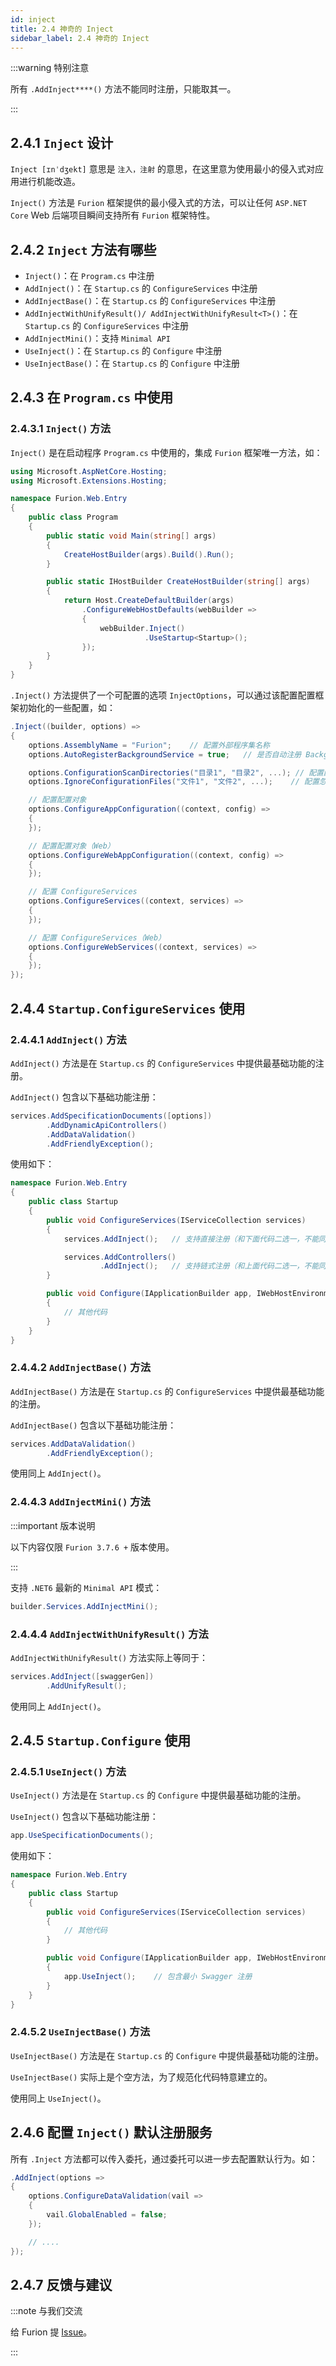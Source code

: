 ```yaml
---
id: inject
title: 2.4 神奇的 Inject
sidebar_label: 2.4 神奇的 Inject
---
```



:::warning 特别注意

所有 `.AddInject****()` 方法不能同时注册，只能取其一。

:::

## 2.4.1 `Inject` 设计

`Inject [ɪnˈdʒekt]` 意思是 `注入，注射` 的意思，在这里意为使用最小的侵入式对应用进行机能改造。

`Inject()` 方法是 `Furion` 框架提供的最小侵入式的方法，可以让任何 `ASP.NET Core` Web 后端项目瞬间支持所有 `Furion` 框架特性。

## 2.4.2 `Inject` 方法有哪些

- `Inject()`：在 `Program.cs` 中注册
- `AddInject()`：在 `Startup.cs` 的 `ConfigureServices` 中注册
- `AddInjectBase()`：在 `Startup.cs` 的 `ConfigureServices` 中注册
- `AddInjectWithUnifyResult()/ AddInjectWithUnifyResult<T>()`：在 `Startup.cs` 的 `ConfigureServices` 中注册
- `AddInjectMini()`：支持 `Minimal API`
- `UseInject()`：在 `Startup.cs` 的 `Configure` 中注册
- `UseInjectBase()`：在 `Startup.cs` 的 `Configure` 中注册

## 2.4.3 在 `Program.cs` 中使用

### 2.4.3.1 `Inject()` 方法

`Inject()` 是在启动程序 `Program.cs` 中使用的，集成 `Furion` 框架唯一方法，如：

```cs showLineNumbers  {6,18} title="Furion.Web.Entry\Program.cs"
using Microsoft.AspNetCore.Hosting;
using Microsoft.Extensions.Hosting;

namespace Furion.Web.Entry
{
    public class Program
    {
        public static void Main(string[] args)
        {
            CreateHostBuilder(args).Build().Run();
        }

        public static IHostBuilder CreateHostBuilder(string[] args)
        {
            return Host.CreateDefaultBuilder(args)
                .ConfigureWebHostDefaults(webBuilder =>
                {
                    webBuilder.Inject()
                              .UseStartup<Startup>();
                });
        }
    }
}
```

`.Inject()` 方法提供了一个可配置的选项 `InjectOptions`，可以通过该配置配置框架初始化的一些配置，如：

```cs showLineNumbers {1}
.Inject((builder, options) =>
{
    options.AssemblyName = "Furion";    // 配置外部程序集名称
    options.AutoRegisterBackgroundService = true;   // 是否自动注册 BackgroundService

    options.ConfigurationScanDirectories("目录1", "目录2", ...); // 配置配置文件扫描目录
    options.IgnoreConfigurationFiles("文件1", "文件2", ...);    // 配置忽略配置文件

    // 配置配置对象
    options.ConfigureAppConfiguration((context, config) =>
    {
    });

    // 配置配置对象（Web）
    options.ConfigureWebAppConfiguration((context, config) =>
    {
    });

    // 配置 ConfigureServices
    options.ConfigureServices((context, services) =>
    {
    });

    // 配置 ConfigureServices（Web）
    options.ConfigureWebServices((context, services) =>
    {
    });
});
```

## 2.4.4 `Startup.ConfigureServices` 使用

### 2.4.4.1 `AddInject()` 方法

`AddInject()` 方法是在 `Startup.cs` 的 `ConfigureServices` 中提供最基础功能的注册。

`AddInject()` 包含以下基础功能注册：

```cs showLineNumbers
services.AddSpecificationDocuments([options])
        .AddDynamicApiControllers()
        .AddDataValidation()
        .AddFriendlyException();
```

使用如下：

```cs showLineNumbers  {3,5,7,10}
namespace Furion.Web.Entry
{
    public class Startup
    {
        public void ConfigureServices(IServiceCollection services)
        {
            services.AddInject();   // 支持直接注册（和下面代码二选一，不能同时注册两次）

            services.AddControllers()
                    .AddInject();   // 支持链式注册（和上面代码二选一，不能同时注册两次）
        }

        public void Configure(IApplicationBuilder app, IWebHostEnvironment env)
        {
            // 其他代码
        }
    }
}
```

### 2.4.4.2 `AddInjectBase()` 方法

`AddInjectBase()` 方法是在 `Startup.cs` 的 `ConfigureServices` 中提供最基础功能的注册。

`AddInjectBase()` 包含以下基础功能注册：

```cs showLineNumbers
services.AddDataValidation()
        .AddFriendlyException();
```

使用同上 `AddInject()`。

### 2.4.4.3 `AddInjectMini()` 方法

:::important 版本说明

以下内容仅限 `Furion 3.7.6 +` 版本使用。

:::

支持 `.NET6` 最新的 `Minimal API` 模式：

```cs showLineNumbers
builder.Services.AddInjectMini();
```

### 2.4.4.4 `AddInjectWithUnifyResult()` 方法

`AddInjectWithUnifyResult()` 方法实际上等同于：

```cs showLineNumbers
services.AddInject([swaggerGen])
        .AddUnifyResult();
```

使用同上 `AddInject()`。

## 2.4.5 `Startup.Configure` 使用

### 2.4.5.1 `UseInject()` 方法

`UseInject()` 方法是在 `Startup.cs` 的 `Configure` 中提供最基础功能的注册。

`UseInject()` 包含以下基础功能注册：

```cs showLineNumbers
app.UseSpecificationDocuments();
```

使用如下：

```cs showLineNumbers  {3,5,12}
namespace Furion.Web.Entry
{
    public class Startup
    {
        public void ConfigureServices(IServiceCollection services)
        {
            // 其他代码
        }

        public void Configure(IApplicationBuilder app, IWebHostEnvironment env)
        {
            app.UseInject();    // 包含最小 Swagger 注册
        }
    }
}
```

### 2.4.5.2 `UseInjectBase()` 方法

`UseInjectBase()` 方法是在 `Startup.cs` 的 `Configure` 中提供最基础功能的注册。

`UseInjectBase()` 实际上是个空方法，为了规范化代码特意建立的。

使用同上 `UseInject()`。

## 2.4.6 配置 `Inject()` 默认注册服务

所有 `.Inject` 方法都可以传入委托，通过委托可以进一步去配置默认行为。如：

```cs showLineNumbers {1}
.AddInject(options =>
{
    options.ConfigureDataValidation(vail =>
    {
        vail.GlobalEnabled = false;
    });

    // ....
});
```

## 2.4.7 反馈与建议

:::note 与我们交流

给 Furion 提 [Issue](https://gitee.com/dotnetchina/Furion/issues/new?issue)。

:::
